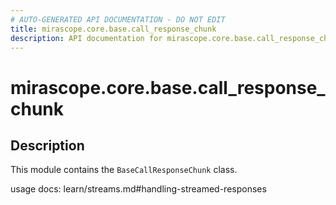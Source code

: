 ```yaml
---
# AUTO-GENERATED API DOCUMENTATION - DO NOT EDIT
title: mirascope.core.base.call_response_chunk
description: API documentation for mirascope.core.base.call_response_chunk
---
```


# mirascope.core.base.call_response_chunk

<ApiType type="Module" />

## Description

This module contains the `BaseCallResponseChunk` class.

usage docs: learn/streams.md#handling-streamed-responses


